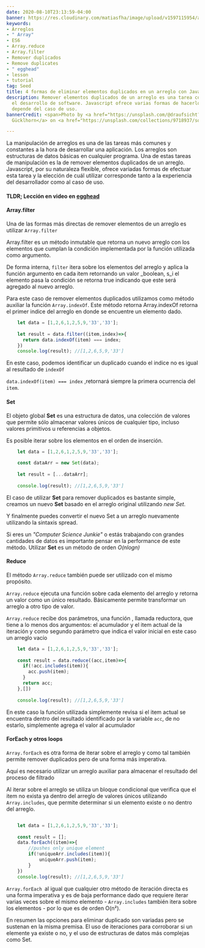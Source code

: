 ```yaml
---
date: 2020-08-10T23:13:59-04:00
banner: https://res.cloudinary.com/matiasfha/image/upload/v1597115954/andreas-gucklhorn-Ilpf2eUPpUE-unsplash_n8npgz.jpg
keywords:
- Arreglos
- " Array"
- ES6
- Array.reduce
- Array.filter
- Remover duplicados
- Remove duplicates
- " egghead"
- lesson
- tutorial
tag: Seed
title: 4 formas de eliminar elementos duplicados en un arreglo con Javascript
description: Remover elementos duplicados de un arreglo es una tarea común durante
  el desarrollo de software. Javascript ofrece varias formas de hacerlo y su elección
  depende del caso de uso.
bannerCredit: <span>Photo by <a href="https://unsplash.com/@draufsicht?utm_source=unsplash&amp;utm_medium=referral&amp;utm_content=creditCopyText">Andreas
  Gücklhorn</a> on <a href="https://unsplash.com/collections/9718937/solar?utm_source=unsplash&amp;utm_medium=referral&amp;utm_content=creditCopyText">Unsplash</a></span>

---
```

La manipulación de arreglos es una de las tareas más comunes y constantes a la hora de desarrollar una aplicación. Los arreglos son estructuras de datos básicas en cualquier programa. Una de estas tareas de manipulación es la de remover elementos duplicados de un arreglo.  
Javascript, por su naturaleza flexible, ofrece variadas formas de efectuar esta tarea y la elección de cuál utilizar corresponde tanto a la experiencia del desarrollador como al caso de uso.

#### **TLDR;** Lección en video en [egghead](https://egghead.io/lessons/javascript-4-formas-de-remover-elementos-duplicados-de-un-arreglo-con-javascript?pl=manipulacion-de-arreglos-con-javascript-12bd?af=4cexzz)

<EggheadLesson lessonId="javascript-4-formas-de-remover-elementos-duplicados-de-un-arreglo-con-javascript" />

#### **Array.filter**

Una de las formas más directas de remover elementos de un arreglo es utilizar `Array.filter`

Array.filter es un método inmutable que retorna un nuevo arreglo con los elementos que cumplan la condición implementada por la función utilizada como argumento.

De forma interna, `filter` itera sobre los elementos del arreglo y aplica la función argumento en cada item retornando un valor _boolean, s_i el elemento pasa la condición se retorna true indicando que este será agregado al nuevo arreglo.

Para este caso de remover elementos duplicados utilizamos como método auxiliar la función `Array.indexOf`. Este método retorna Array.indexOf retorna el primer indice del arreglo en donde se encuentre un elemento dado.

```javascript
    let data = [1,2,6,1,2,5,9,'33','33'];
    
    let result = data.filter((item,index)=>{
      return data.indexOf(item) === index;
    })
    console.log(result); //[1,2,6,5,9,'33']
```
En este caso, podemos identificar un duplicado cuando el indice no es igual al resultado de `indexOf`

`data.indexOf(item) === index` ,retornará siempre la primera ocurrencia del `item`.

#### **Set**

El objeto global **Set** es una estructura de datos, una colección de valores que permite sólo almacenar valores únicos de cualquier tipo, incluso valores primitivos u referencias a objetos.

Es posible iterar sobre los elementos en el orden de inserción.

```javascript
    let data = [1,2,6,1,2,5,9,'33','33'];
    
    const dataArr = new Set(data);
    
    let result = [...dataArr];
    
    console.log(result); //[1,2,6,5,9,'33']
```

El caso de utilizar **Set** para remover duplicados es bastante simple, creamos un nuevo **Set** basado en el arreglo original utilizando _new Set_.

Y finalmente puedes convertir el nuevo Set a un arreglo nuevamente utilizando la sintaxis spread.

Si eres un _"Computer Science Junkie"_ o estás trabajando con grandes cantidades de datos es importante pensar en la performance de este método. Utilizar **Set** es un método de orden _O(nlogn)_

#### **Reduce**

El método `Array.reduce` también puede ser utilizado con el mismo propósito.

`Array.reduce` ejecuta una función sobre cada elemento del arreglo y retorna un valor como un único resultado. Básicamente permite transformar un arreglo a otro tipo de valor.

`Array.reduce` recibe dos parámetros, una función , llamada reductora, que tiene a lo menos dos argumentos: el acumulador y el item actual de la iteración y como segundo parámetro que indica el valor inicial en este caso un arreglo vacío

```javascript
    let data = [1,2,6,1,2,5,9,'33','33'];
    
    const result = data.reduce((acc,item)=>{
      if(!acc.includes(item)){
      	acc.push(item);
      }
      return acc;
    },[])
    
    console.log(result); //[1,2,6,5,9,'33']
```

En este caso la función utilizada simplemente revisa si el item actual se encuentra dentro del resultado identificado por la variable `acc`, de no estarlo, simplemente agrega el valor al acumulador

#### **ForEach y otros loops**

`Array.forEach` es otra forma de iterar sobre el arreglo y como tal también permite remover duplicados pero de una forma más imperativa.

Aquí es necesario utilizar un arreglo auxiliar para almacenar el resultado del proceso de filtrado

Al iterar sobre el arreglo se utiliza un bloque condicional que verifica que el item no exista ya dentro del arreglo de valores únicos utilizando `Array.includes`, que permite determinar si un elemento existe o no dentro del arreglo.

```javascript

    let data = [1,2,6,1,2,5,9,'33','33'];
    
    const result = [];
    data.forEach((item)=>{
    	//pushes only unique element
        if(!uniqueArr.includes(item)){
    		uniqueArr.push(item);
    	}
    })
    console.log(result); //[1,2,6,5,9,'33']
```

`Array.forEach `al igual que cualquier otro método de iteración directa es una forma imperativa y es de baja performance dado que requiere iterar varias veces sobre el mismo elemento - `Array.includes` también itera sobre los elementos - por lo que es de orden O(n²).

En resumen las opciones para eliminar duplicado son variadas pero se sustenan en la misma premisa. El uso de iteraciones para corroborar si un elemente ya existe o no, y el uso de estructuras de datos más complejas como Set.
